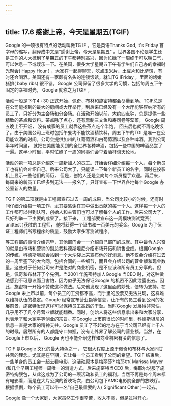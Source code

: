 ```yaml
---
---
---
```

title: 17.6 感谢上帝，今天是星期五(TGIF)
---




Google 的一项很有特点的活动叫做TG IF ，它是英语Thanks God, it's Friday 首字母的缩写，翻译成中文是"感谢上帝，今天是星期五" 。世界各国不论是学生还是工作的人大概到了星期五的下午都特别高兴，因为忙碌了一周终于可以喘口气，可以休息一下或娱乐一下。在美国，很多大学星期五下午有学生们自己办的幸福时光聚会( Happy Hour ) ，大家在一起聊聊天，吃点玉米片、土豆片和比萨饼，有时还会喝酒。美国还有一家颇有名头的连锁饭馆，就叫TG IFriday ，里面的烤嫩猪排( baby ribs) 很不错。Google 公司保留了很多大学的习惯，包括每周五下午固定的幸福时光， Google 就称之为TGIF 。

活动一般是下午4 : 30 正式开始，佩奇、布林和施密特都会尽量到场。TGIF总是在公司能找到的最大的房间或大厅举行，到后来已经没有一个大厅能够容纳所有的员工了，只好分为主会场和分会场。在活动开始以前，大约四点钟，总是提供一些精致的茶点和饮料。茶点除了点心，还有熏制三文鱼和寿司卷等荤菜， Google 周五晚上不开饭， 没有成家的员工就靠这些茶点吃个半饱， 回去后也就不再吃晚饭了。由于美国公司上班时包括午餐均不能饮酒精饮料，周五下午的TGI 是唯一在公司能饮酒的时间。公司会提供加州的红葡萄酒和白葡萄酒以及各种啤酒。我到公司半年时间里， 就把在美国能买到的全世界各种啤酒，包括一些中国的啤酒品尝了一遍。这半小时里，平时忙碌了一周的同事们会举着酒杯谈天论地。

活动的第一项总是介绍这一周新加人的员工。开始会仔细介绍每一个人，每个新员工也有机会介绍自己。后来公司大了，只能读一下每个新员工的名字，同时在投影机上显示一些他们的简历， 但是，创始人还是会向每个新员握手欢迎。再后来，每周来的新员工已经多到无法一一报名了，只好宣布一下世界各地每个Google 办公室新人的数量。

TGIF 的第二项就是由工程部宣布过去一周的成果，当公司比较小的时候，还有时间仔细介绍每一项工作，尤其要感谢在其中做出贡献的每一个人。这样每一个人的工作都可以得到认可，创始人和主管们也可以了解每个人的工作。后来公司大了，只好列举一下主要的成果了。接下来， 工程部要宣布这一周模块测试竞赛( unittest )获胜的工程师， 他将获得一个证书和一百美元的奖金。Google 为了保证工程师们所写程序的质量，鼓励大家多写测试程序。

等工程部的事情介绍完毕，其他部门会一一介绍自己部门的成就。其中最令人兴奋的就是由市场和营销的副总裁科德斯坦尼介绍市场开拓和销售业绩。根据Google 的传统，科德斯坦尼会站到一个大沙袋上来宣布他的好消息。他不仅会介绍在过去的一周里签下的大合同，包括合同的一些细节，而且会介绍公司的营业额和现金数量。这些对于任何公司来讲是绝对的商业机密，是不应该和所有员工分享的。但是，佩奇和布林开了个先例。当2001 年施密特加人Google 当CEO 时，对这种做法感到不可思议而且害怕，因为似乎无法保证Google 的机密不因此泄露出去。因此，施密特一开始不赞成这种做法。后来他发现了这里面的妙处，便转为支持。在Google 未上市以前，每个员工的工资都不高，而手里的股票又无法兑现，这样难以维持队伍的稳定。Google 经常宣布营业额等信息，让所有的员工看到公司的发展前景，施密特发现这样可以保持员工高昂的干劲。当时Google 发展得非常快，几乎用不了几个月营业额就能翻番。同时，创始人将这些信息拿出来和大家分享， 也表示了和大家平等创业的宗旨。在Google 上市前很长的时间里，科德斯坦尼的信息一直是大家的精神支柱。Google 员工了不起的地方在于当公司已经有上千人的时候，居然所有的人都能守口如瓶，没有让外界了解公司的营业额。当然，在Google上市以后， Google 再也不能介绍这样和商业机密有关的信息了。

TGIF 是Google 文化的最大特色之一， 它很大程度上源于佩奇和布林与大家同甘共苦的理念。尤其是在早期，它让每一个员工看到了公司的希望。TGIF 结束后，一些单身的员工会一起去看电影，这活动原本是梅丽莎? 梅耶尔( Marissa Mayer )和几个早期工程师一周唯一的消遣方式。后来施密特当CEO 后，梅耶尔说服了施密特掏腰包，从此这成为了公司的一项活动和员工的福利。当然不再是每个周末都有电影看，而是在大片公演的首映场次，由公司包下AMC电影院全部的放映厅。根据惯例，每个员工可以带一名"自己最重要的人( Significant Other )一起去。

Google 像一个大家庭，大家虽然工作很辛苦，收入不高，但是过得开心。